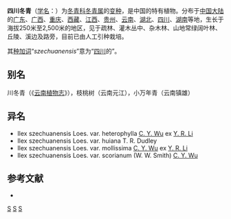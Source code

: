 {{Infraspeciesbox
| genus = Ilex 
| species = szechuanensis
| varietas = szechwanensis
| authority = Loes., 1901
}}

'''四川冬青'''（[[学名|学名]]：{{lang|la|''Ilex szechuanensis'' var. ''szechwanensis''}}）为[[冬青科|冬青科]][[冬青属|冬青属]]的[[变种|变种]]，是中国的特有植物。分布于[[中国大陆|中国大陆]]的[[广东|广东]]、[[广西|广西]]、[[重庆|重庆]]、[[西藏|西藏]]、[[江西|江西]]、[[贵州|贵州]]、[[云南|云南]]、[[湖北|湖北]]、[[四川|四川]]、[[湖南|湖南]]等地，生长于海拔250米至2,500米的地区，见于疏林、灌木丛中、杂木林、山地常绿阔叶林、丘陵、溪边及路旁，目前已由人工引种栽培。

其[[种加词|种加词]]“''szechuanensis''”意为“[[四川|四川]]的”。

== 别名 ==
川冬青（《[[云南植物志|云南植物志]]》），枝桃树（云南元江），小万年青（云南镇雄）

== 异名 ==
* Ilex szechuanensis Loes. var. heterophylla [[吴征镒|C. Y. Wu]] ex [[李雅茹|Y. R. Li]]
* Ilex szechuanensis Loes. var. huiana T. R. Dudley
* Ilex szechuanensis Loes. var. mollissima [[吴征镒|C. Y. Wu]] ex [[李雅茹|Y. R. Li]]
* Ilex szechuanensis Loes. var. scorianum (W. W. Smith) [[吴征镒|C. Y. Wu]] 

== 参考文献 ==
<div class="references-small">
* {{cite web| url =http://www.bioinfo.cn/db05/KmzwSpecies.php?action=view&id=14273| title =四川冬青（原变种）| work =《中国高等植物数据库全库》| publisher =中国科学院微生物研究所| author =昆明植物研究所| accessdate =2009-02-24| deadurl =yes| archiveurl =https://web.archive.org/web/20160305020510/http://www.bioinfo.cn/db05/KmzwSpecies.php?action=view&id=14273| archivedate =2016-03-05}}
</div>

{{植物小作品}}

[[Category:冬青属|S]]
[[Category:中國特有植物|S]]
[[Category:1901年描述的植物|S]]